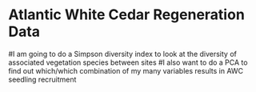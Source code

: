 # Atlantic White Cedar Regeneration Data

  #I am going to do a Simpson diversity index to look at the diversity of associated vegetation species between sites
  #I also want to do a PCA to find out which/which combination of my many variables results in AWC seedling recruitment

